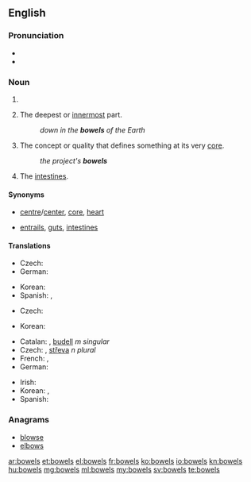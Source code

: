 ==English==

===Pronunciation===
* {{audio|en-us-bowels.ogg|Audio (US)}}
* {{rhymes|aʊəlz}}

===Noun===
{{head|en|plural}}

# {{plural of|bowel|lang=en|nocat=1}}
# {{context|plural only|lang=en}} The deepest or [[innermost]] part.
#: ''down in the '''bowels''' of the Earth''
# {{context|plural only|lang=en}} The concept or quality that defines something at its very [[core]].
#: ''the project's '''bowels'''''
# {{context|plural only|lang=en}} The [[intestines]].

====Synonyms====
* {{sense|deepest or innermost part}} [[centre]]/[[center]], [[core]], [[heart]]
* {{sense|intestines}} [[entrails]], [[gut]]s, [[intestine]]s

====Translations====
{{trans-top|deepest or innermost part}}
* Czech: {{t+|cs|nitro|f}}
* German: {{t+|de|Tiefen|f}}
{{trans-mid}}
* Korean: {{t+|ko|알맹이|tr=almaengI}}
* Spanish: {{t+|es|profundidades|f-p}}, {{t|es|entrañas|p}}
{{trans-bottom}}

{{trans-top|concept or quality that defines something at its very core}}
* Czech: {{t+|cs|jádro|n}}
{{trans-mid}}
* Korean: {{t+|ko|알맹이|tr=almaengI}}
{{trans-bottom}}

{{trans-top|intestines}}
* Catalan: {{t|ca|intestins|m-p}}, [[budell]] ''m singular''
* Czech: {{t+|cs|střevo|n}}, [[střeva]] ''n plural''
* French: {{t+|fr|entrailles|f-p}}, {{t+|fr|boyaux|m-p}}
* German: {{t+|de|Gedärme|f}}
{{trans-mid}}
* Irish: {{t|ga|inní|m-p}}
* Korean: {{t+|ko|배알|tr=baeal}}, {{t+|ko|창자|tr=changja}}
* Spanish: {{t+|es|intestinos|m}}
{{trans-bottom}}

===Anagrams===
* [[blowse#English|blowse]]
* [[elbows#English|elbows]]

[[ar:bowels]]
[[et:bowels]]
[[el:bowels]]
[[fr:bowels]]
[[ko:bowels]]
[[io:bowels]]
[[kn:bowels]]
[[hu:bowels]]
[[mg:bowels]]
[[ml:bowels]]
[[my:bowels]]
[[sv:bowels]]
[[te:bowels]]
